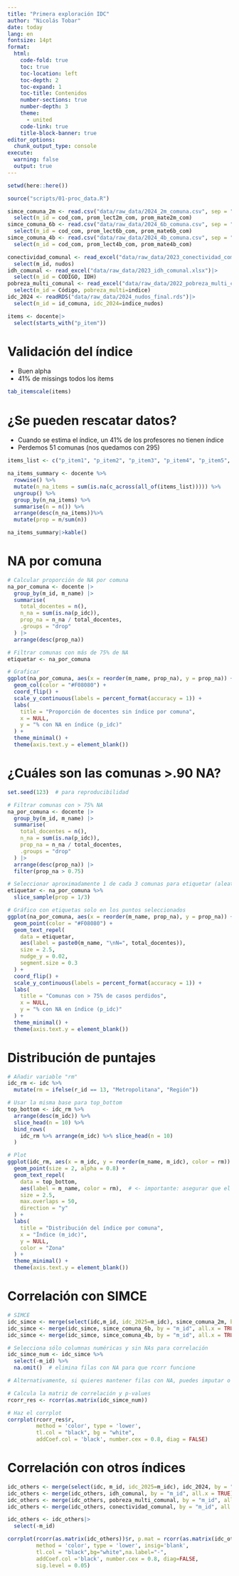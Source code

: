 ---
title: "Primera exploración IDC"
author: "Nicolás Tobar"
date: today
lang: en
fontsize: 14pt
format:
  html:
    code-fold: true
    toc: true
    toc-location: left
    toc-depth: 2
    toc-expand: 1
    toc-title: Contenidos
    number-sections: true
    number-depth: 3
    theme:
      - united
    code-link: true
    title-block-banner: true
editor_options: 
  chunk_output_type: console
execute:
  warning: false
  output: true
---

```{r}
setwd(here::here())

source("scripts/01-proc_data.R")

simce_comuna_2m <- read.csv("data/raw_data/2024_2m_comuna.csv", sep = ";")|>
  select(m_id = cod_com, prom_lect2m_com, prom_mate2m_com)
simce_comuna_6b <- read.csv("data/raw_data/2024_6b_comuna.csv", sep = ";")|>
  select(m_id = cod_com, prom_lect6b_com, prom_mate6b_com)
simce_comuna_4b <- read.csv("data/raw_data/2024_4b_comuna.csv", sep = ";")|>
  select(m_id = cod_com, prom_lect4b_com, prom_mate4b_com)

conectividad_comunal <- read_excel("data/raw_data/2023_conectividad_comunal.xlsx")|>
  select(m_id, nudos)
idh_comunal <- read_excel("data/raw_data/2023_idh_comunal.xlsx")|>
  select(m_id = CODIGO, IDH)
pobreza_multi_comunal <- read_excel("data/raw_data/2022_pobreza_multi_comunal.xlsx")|>
  select(m_id = Código, pobreza_multi=indice)
idc_2024 <- readRDS("data/raw_data/2024_nudos_final.rds")|>
  select(m_id = id_comuna, idc_2024=indice_nudos)

items <- docente|>
  select(starts_with("p_item"))
```



# Validación del índice

-   Buen alpha
-   41% de missings todos los ítems
```{r}
tab_itemscale(items)
```

# ¿Se pueden rescatar datos?
-   Cuando se estima el índice, un 41% de los profesores no tienen índice
-   Perdemos 51 comunas (nos quedamos con 295)

```{r}
items_list <- c("p_item1", "p_item2", "p_item3", "p_item4", "p_item5", "p_item6", "p_item7")

na_items_summary <- docente %>%
  rowwise() %>%
  mutate(n_na_items = sum(is.na(c_across(all_of(items_list))))) %>%
  ungroup() %>%
  group_by(n_na_items) %>%
  summarise(n = n()) %>%
  arrange(desc(n_na_items))%>%
  mutate(prop = n/sum(n))

na_items_summary|>kable()
```

# NA por comuna 
```{r}
# Calcular proporción de NA por comuna
na_por_comuna <- docente |>
  group_by(m_id, m_name) |>
  summarise(
    total_docentes = n(),
    n_na = sum(is.na(p_idc)),
    prop_na = n_na / total_docentes,
    .groups = "drop"
  ) |>
  arrange(desc(prop_na))

# Filtrar comunas con más de 75% de NA
etiquetar <- na_por_comuna

# Graficar
ggplot(na_por_comuna, aes(x = reorder(m_name, prop_na), y = prop_na)) +
  geom_col(color = "#F08080") +
  coord_flip() +
  scale_y_continuous(labels = percent_format(accuracy = 1)) +
  labs(
    title = "Proporción de docentes sin índice por comuna",
    x = NULL,
    y = "% con NA en índice (p_idc)"
  ) +
  theme_minimal() +
  theme(axis.text.y = element_blank())
```

# ¿Cuáles son las comunas >.90 NA?

```{r}
set.seed(123)  # para reproducibilidad

# Filtrar comunas con > 75% NA
na_por_comuna <- docente |>
  group_by(m_id, m_name) |>
  summarise(
    total_docentes = n(),
    n_na = sum(is.na(p_idc)),
    prop_na = n_na / total_docentes,
    .groups = "drop"
  ) |>
  arrange(desc(prop_na)) |>
  filter(prop_na > 0.75)

# Seleccionar aproximadamente 1 de cada 3 comunas para etiquetar (aleatorio)
etiquetar <- na_por_comuna %>%
  slice_sample(prop = 1/3)

# Gráfico con etiquetas solo en los puntos seleccionados
ggplot(na_por_comuna, aes(x = reorder(m_name, prop_na), y = prop_na)) +
  geom_point(color = "#F08080") +
  geom_text_repel(
    data = etiquetar,
    aes(label = paste0(m_name, "\nN=", total_docentes)),
    size = 2.5,
    nudge_y = 0.02,
    segment.size = 0.3
  ) +
  coord_flip() +
  scale_y_continuous(labels = percent_format(accuracy = 1)) +
  labs(
    title = "Comunas con > 75% de casos perdidos",
    x = NULL,
    y = "% con NA en índice (p_idc)"
  ) +
  theme_minimal() +
  theme(axis.text.y = element_blank())
```

# Distribución de puntajes
```{r}
# Añadir variable "rm"
idc_rm <- idc %>%
  mutate(rm = ifelse(r_id == 13, "Metropolitana", "Región"))

# Usar la misma base para top_bottom
top_bottom <- idc_rm %>%
  arrange(desc(m_idc)) %>%
  slice_head(n = 10) %>%
  bind_rows(
    idc_rm %>% arrange(m_idc) %>% slice_head(n = 10)
  )

# Plot
ggplot(idc_rm, aes(x = m_idc, y = reorder(m_name, m_idc), color = rm)) +
  geom_point(size = 2, alpha = 0.8) +
  geom_text_repel(
    data = top_bottom,
    aes(label = m_name, color = rm),  # <- importante: asegurar que el color esté también en esta capa
    size = 2.5,
    max.overlaps = 50,
    direction = "y"
  ) +
  labs(
    title = "Distribución del índice por comuna",
    x = "Índice (m_idc)",
    y = NULL,
    color = "Zona"
  ) +
  theme_minimal() +
  theme(axis.text.y = element_blank())
```

# Correlación con SIMCE
```{r}
# SIMCE
idc_simce <- merge(select(idc,m_id, idc_2025=m_idc), simce_comuna_2m, by = "m_id", all.x = TRUE)
idc_simce <- merge(idc_simce, simce_comuna_6b, by = "m_id", all.x = TRUE)
idc_simce <- merge(idc_simce, simce_comuna_4b, by = "m_id", all.x = TRUE)

# Selecciona sólo columnas numéricas y sin NAs para correlación
idc_simce_num <- idc_simce %>%
  select(-m_id) %>%
  na.omit()  # elimina filas con NA para que rcorr funcione

# Alternativamente, si quieres mantener filas con NA, puedes imputar o eliminar columnas con NA

# Calcula la matriz de correlación y p-values
rcorr_res <- rcorr(as.matrix(idc_simce_num))

# Haz el corrplot
corrplot(rcorr_res$r, 
         method = 'color', type = 'lower', 
         tl.col = "black", bg = "white",
         addCoef.col = 'black', number.cex = 0.8, diag = FALSE)
```

# Correlación con otros índices
```{r}
idc_others <- merge(select(idc, m_id, idc_2025=m_idc), idc_2024, by = "m_id", all.x = TRUE)
idc_others <- merge(idc_others, idh_comunal, by = "m_id", all.x = TRUE)
idc_others <- merge(idc_others, pobreza_multi_comunal, by = "m_id", all.x = TRUE)
idc_others <- merge(idc_others, conectividad_comunal, by = "m_id", all.x = TRUE)

idc_others <- idc_others|>
  select(-m_id)

corrplot(rcorr(as.matrix(idc_others))$r, p.mat = rcorr(as.matrix(idc_others))$P, 
         method = 'color', type = 'lower', insig='blank',
         tl.col = "black",bg="white",na.label="-",
         addCoef.col ='black', number.cex = 0.8, diag=FALSE,
         sig.level = 0.05)
```

